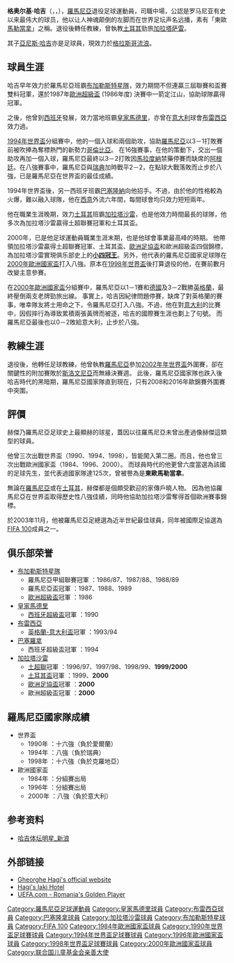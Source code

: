 {{expand|time=2018-06-11T13:32:51+00:00}}
{{noteTA
|G1=西甲
|G2=uefa
|G3=football
|T=zh-hans:格奥尔基·哈吉; zh-hk:格奧爾基·赫傑; zh-tw:格奧爾基·哈吉;
|1=zh-hans:哈吉; zh-hk:赫傑; zh-tw:哈吉;
|2=zh-hans:马拉多纳; zh-hk:馬勒當拿;zh-tw:馬拉度納;
|3=zh-hans:豪门球队; zh-hk:班霸; zh-tw:豪門球隊; 
|4=zh-hans:假摔; zh-hk:插水; zh-tw:假摔; 
}}
{{Infobox football biography
| name        = 格奥尔基·哈吉<br />Gheorghe Hagi
| image       = Gica Hagi.jpg
| image_size  = 235
| caption     = 2008年的哈吉
| birth_date  = {{birth date and age|1965|2|5|df=y}}
| birth_place = 罗马尼亚瑟切勒
| height_m    = 1.74
| height      = 
| currentclub = [[康斯坦察維托足球俱樂部|維托魯康斯坦薩]] ([[主教练|主教练]])
| position    = [[中场|中场]]
| nicknames   = Gică<br />喀尔巴阡的马拉多纳<br />中场阴谋家 
| youthyears1 = 1978–1980 | youthclubs1 = [[法烏爾康斯坦察足球會|法烏爾康斯坦察]]
| youthyears2 = 1980–1981 | youthclubs2 = Luceafărul București
| youthyears3 = 1981–1982 | youthclubs3 = [[法烏爾康斯坦察足球會|法烏爾康斯坦察]]
| years1      = 1982–1983 | clubs1 = [[法烏爾康斯坦察足球會|法烏爾康斯坦察]] | caps1 = 18 | goals1 = 7
| years2      = 1983–1987 | clubs2 = [[布加勒斯特學生體育足球會|布加勒斯特學生]] | caps2 = 108 | goals2 = 58
| years3      = 1987–1990 | clubs3 = [[布加勒斯特星隊|布加勒斯特星隊]] | caps3 = 97 | goals3 = 76
| years4      = 1990–1992 | clubs4 = [[皇家马德里|皇家马德里]]         | caps4 = 64 | goals4 = 16
| years5      = 1992–1994 | clubs5 = [[布雷西亚足球俱乐部|布雷西亚]] | caps5 = 61 | goals5 = 14
| years6      = 1994–1996 | clubs6 = [[巴塞羅那足球俱樂部|巴塞羅拿]] | caps6 = 36 | goals6 = 7
| years7      = 1996–2001 | clubs7 = [[加拉塔萨雷|加拉塔萨雷]] | caps7 = 132 | goals7 = 79
| totalcaps = 516 | totalgoals = 257
| manageryears1 = 2001
| manageryears2 = 2003–2004
| manageryears3 = 2004–2005
| manageryears4 = 2005–2006
| manageryears5 = 2007
| manageryears6 = 2010–2011
| manageryears7 = 2014–
| managerclubs1 = [[罗马尼亚国家足球队|罗马尼亚]]
| managerclubs2 = [[布尔萨体育|布尔萨体育]]
| managerclubs3 = [[加拉塔萨雷|加拉塔萨雷]]
| managerclubs4 = [[蒂米什瓦拉足球俱樂部|添美索亞拿]]
| managerclubs5 = [[布加勒斯特星隊|布加勒斯特星隊]]
| managerclubs6 = [[加拉塔萨雷|加拉塔萨雷]]
| managerclubs7 = [[康斯坦察維托足球俱樂部|維托魯康斯坦薩]]
| nationalyears1 = 1983–2000 | nationalteam1 = [[罗马尼亚国家足球队|罗马尼亚]]
| nationalcaps1 = 125 | nationalgoals1 = 35
}}
'''格奥尔基·哈吉'''（{{Lang-ro|'''Gheorghe Hagi'''}}，{{IPA-ro|ˈɡe̯orɡe ˈhad͡ʒi}}，{{bd|1965年|2月5日|catIdx=Hagi, Gheorghe}}），[[羅馬尼亞|羅馬尼亞]]退役足球運動員，司職中場，公認是罗马尼亚有史以来最伟大的球员，他以让人神魂颠倒的左脚而在世界足坛声名远播，素有「東歐[[迭戈·马拉多纳|馬勒當拿]]」之稱。退役後轉任教練，曾執教[[土耳其超级联赛|土耳其]]勁旅[[加拉塔萨雷|加拉塔萨雷]]。

其子[[亞尼斯·哈吉|亞尼斯·哈吉]]亦是足球員，現效力於[[格拉斯哥流浪足球會|格拉斯哥流浪]]。

==球員生涯==
哈吉早年效力於羅馬尼亞班霸[[布加勒斯特星隊|布加勒斯特星隊]]，效力期間不但連贏三屆聯賽和盃賽雙料冠軍，還於1987年[[歐洲超級盃|歐洲超級盃]] (1986年度) 決賽中一箭定江山，協助球隊贏得冠軍。

之後，他曾到[[西班牙|西班牙]]發展，效力當地班霸[[皇家馬德里|皇家馬德里]]，亦曾在[[意大利|意大利]]球會[[布雷西亚足球俱乐部|布雷西亞]]效力過。

[[1994年世界盃足球賽|1994年世界盃]]分組賽中，他的一個入球和兩個助攻，協助[[羅馬尼亞國家足球隊|羅馬尼亞]]以3－1打敗賽前被吹捧為奪標熱門的新勢力[[哥倫比亞國家足球隊|哥倫比亞]]。 在16強賽事，在他的策動下，交出一個助攻再加一個入球，羅馬尼亞最終以3－2打敗因[[迭戈·马拉多纳|馬拉度納]]禁藥停賽而缺席的[[阿根廷國家足球隊|阿根廷]]。在八強賽事中，羅馬尼亞與[[瑞典國家足球隊|瑞典]]加時戰平2－2，在點球大戰落敗而止步於八強，已是羅馬尼亞在世界盃的最佳成績。

1994年世界盃後，另一西班牙班霸[[巴塞羅那足球俱樂部|巴塞隆納]]向他招手。不過，由於他的性格較為火爆，難以融入球隊，他在[[西班牙|西]][[意大利|意]]外流六年間，每間球會均只效力短短兩年。

他在職業生涯晚期，效力[[土耳其|土耳其]]班霸[[加拉塔沙雷|加拉塔沙雷]]，也是他效力時間最長的球隊，他多次為加拉塔沙雷贏得土超聯賽冠軍和土耳其盃。

2000年，已是他足球運動員職業生涯末期，也是他球會事業最高峰的時期。 他帶領加拉塔沙雷贏得土超聯賽冠軍、土耳其盃、[[歐洲足協盃|歐洲足協盃]]和歐洲超級盃四個錦標，為加拉塔沙雷實現俱乐部史上的[[#俱乐部荣誉|'''小四冠王''']]。另外，他代表的羅馬尼亞國家足球隊在[[2000年歐洲足球錦標賽|2000年歐洲國家盃]]打入八強。原本在[[1998年世界盃足球賽|1998年世界盃]]後打算退役的他，在賽前數月改變主意參賽。

在[[2000年歐洲足球錦標賽|2000年歐洲國家盃]]分組賽中，羅馬尼亞以1－1賽和[[德國國家足球隊|德國]]及3－2戰勝[[英格蘭國家足球隊|英格蘭]]，最終壓倒兩支老牌勁旅出線。 事實上，哈吉因紀律問題停賽，缺席了對英格蘭的賽事，唯幸隊友將士用命之下，令羅馬尼亞打入八強。不過，他在對[[意大利國家足球隊|意大利]]的比賽中，因假摔行為導致累積兩張黃牌而被逐，哈吉的國際賽生涯也劃上了句號。 而羅馬尼亞最後也以0－2敗給意大利，止步於八強。

==教練生涯==
退役後，他轉任足球教練，他曾執教[[羅馬尼亞國家足球隊|羅馬尼亞]]參加[[2002年世界盃足球賽|2002年年世界盃]]外圍賽，卻在關鍵性的附加賽敗於[[斯洛文尼亞國家足球隊|斯洛文尼亞]]而無緣決賽週。 此後，羅馬尼亞國家隊也跌入後哈吉時代的黑暗期，羅馬尼亞國家隊直到現在，只有2008和2016年歐錦賽外圍賽中突圍。

==評價==
赫傑乃羅馬尼亞足球史上最顯赫的球星，蓋因以往羅馬尼亞未曾出產過像赫傑這類型的球員。

他曾三次出戰世界盃（1990、1994、1998），皆能闖入第二圈。而且，他也曾三次出戰歐洲國家盃（1984、1996、2000）。 而球員時代的他更曾六度當選為該國的足球先生，並代表過國家隊達125次，曾被譽為是'''東歐馬勒當拿'''。

無論在[[羅馬尼亞|羅馬尼亞]]或在[[土耳其|土耳其]]，赫傑都是個頗受歡迎的家傳戶曉人物。 因為他協羅馬尼亞在世界盃取得歷史性八強佳績，同時他協助加拉塔沙雷奪得首個歐洲賽事錦標。

於2003年11月，他被羅馬尼亞足總選為近半世紀最佳球員，同年被國際足協選為[[FIFA_100|FIFA 100]]成員之一。

==俱乐部荣誉==
* [[布加勒斯特星隊|布加勒斯特星隊]]
** 羅馬尼亞甲組聯賽冠軍 ：1986/87、1987/88、1988/89
** 羅馬尼亞盃冠軍 ：1987、1988、1989
** [[歐洲超級盃|歐洲超級盃]]冠軍 ：1986
* [[皇家馬德里|皇家馬德里]]
** [[西班牙超級盃|西班牙超級盃]]冠軍 ：1990
* [[布雷西亚足球俱乐部|布雷西亞]]
** [[英格蘭-意大利盃|英格蘭-意大利盃]]冠軍 ：1993/94
* [[巴塞羅那足球俱樂部|巴塞羅拿]]
** 西班牙超級盃冠軍 ：1994
* [[加拉塔沙雷|加拉塔沙雷]]
** [[土耳其足球超級聯賽|土超聯]]冠軍 ：1996/97、1997/98、1998/99、'''1999/2000'''
** [[土耳其盃|土耳其盃]]冠軍 ：1999、'''2000'''
** [[歐洲足協盃|歐洲足協盃]]冠軍 ：'''2000'''
** 歐洲超級盃冠軍 ：'''2000'''

==羅馬尼亞國家隊成績==
* 世界盃
** 1990年 ：十六強（負於愛爾蘭）
** 1994年 ：八強（負於瑞典）
** 1998年 ：十六強（負於克羅地亞）
* 歐洲國家盃
** 1984年 ：分組賽出局
** 1996年 ：分組賽出局
** 2000年 ：八強（負於意大利）

== 参考资料 ==
* [http://sports.sina.com.cn/star/hagi/ 哈吉体坛明星_新浪] {{Wayback|url=http://sports.sina.com.cn/star/hagi/ |date=20190821162534 }}

== 外部链接 ==
* [https://web.archive.org/web/20110429100140/http://www.hagi.ro/ Gheorghe Hagi's official website]
* [http://www.iaki.ro Hagi's Iaki Hotel] {{Wayback|url=http://www.iaki.ro/ |date=20170129052052 }}
* [http://www.uefa.com/uefa/history/associationweeks/association=113/newsId=228135.html UEFA.com - Romania's Golden Player] {{Wayback|url=http://www.uefa.com/uefa/history/associationweeks/association=113/newsId=228135.html |date=20090108000203 }}

{{加拉塔沙雷領隊}}
{{歐洲冠軍聯賽神射手}}
{{FIFA 100}}
{{DEFAULTSORT:Hagi, Gheorghe}}
[[Category:羅馬尼亞足球運動員|Category:羅馬尼亞足球運動員]]
[[Category:皇家馬德里球員|Category:皇家馬德里球員]]
[[Category:布雷西亞球員|Category:布雷西亞球員]]
[[Category:巴塞隆拿球員|Category:巴塞隆拿球員]]
[[Category:加拉塔沙雷球員|Category:加拉塔沙雷球員]]
[[Category:布加勒斯特星球員|Category:布加勒斯特星球員]]
[[Category:FIFA_100|Category:FIFA 100]]
[[Category:1984年歐洲國家盃球員|Category:1984年歐洲國家盃球員]]
[[Category:1990年世界盃足球賽球員|Category:1990年世界盃足球賽球員]]
[[Category:1994年世界盃足球賽球員|Category:1994年世界盃足球賽球員]]
[[Category:1996年歐洲國家盃球員|Category:1996年歐洲國家盃球員]]
[[Category:1998年世界盃足球賽球員|Category:1998年世界盃足球賽球員]]
[[Category:2000年歐洲國家盃球員|Category:2000年歐洲國家盃球員]]
[[Category:联合国儿童基金会亲善大使|Category:联合国儿童基金会亲善大使]]
